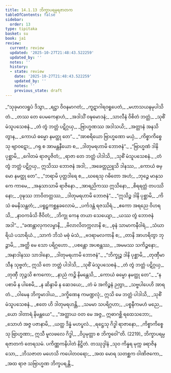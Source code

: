```yaml
---
title: 14.1.13 ဘိက္ခာပရမ္ပရဇာတက
tableOfContents: false
sidebar:
  order: 13
type: tipitaka
basket: su
book: ja1
review:
  current: review
  updated: '2025-10-27T21:48:43.522259'
  updated_by: ''
  notes: ''
  history:
  - state: review
    date: '2025-10-27T21:48:43.522259'
    updated_by: ''
    notes: ''
    previous_state: draft
---
```



<ReviewStatus review={frontmatter.review} showDetails={true} />

<HypothesisAnnotation frontmatter={frontmatter} />

<DynamicBreadcrumb />

<Division number="270" book="ja1" e="ch" v="22" p="306">

<Paragraph number="2829" type="verses" book="ja1">
_“သုခုမာလရူပံ ဒိသွာ,_  
_ရဋ္ဌာ ဝိဝနမာဂတံ;_  
_ကူဋာဂါရဝရူပေတံ,_  
_မဟာသယနမုပါသိတံ._  

</Paragraph>

</Division>
<Division number="271" book="ja1" e="ch" v="22" p="307">

<Paragraph number="2830" type="verses" book="ja1">
_တဿ တေ ပေမကေနာဟံ,_  
_အဒါသိံ ဝဍ္ဎမောဒနံ;_  
_သာလီနံ ဝိစိတံ ဘတ္တံ,_  
_သုစိံ မံသူပသေစနံ._  

</Paragraph>

</Division>
<Division number="272" book="ja1" e="ch" v="22" p="307">

<Paragraph number="2831" type="verses" book="ja1">
_တံ တွံ ဘတ္တံ ပဋိဂ္ဂယှ,_  
_ဗြာဟ္မဏဿ အဒါသယိ;_  
_အတ္တာနံ အနသိတွာန,_  
_ကောယံ ဓမ္မော နမတ္ထု တေ”._  

</Paragraph>

</Division>
<Division number="273" book="ja1" e="ch" v="22" p="307">

<Paragraph number="2832" type="verses" book="ja1">
_“အာစရိယော ဗြာဟ္မဏော မယှံ,_  
_ကိစ္စာကိစ္စေသု ဗျာဝဋော;_  
_ဂရု စ အာမန္တနီယော စ,_  
_ဒါတုမရဟာမိ ဘောဇနံ”._  

</Paragraph>

</Division>
<Division number="274" book="ja1" e="ch" v="22" p="307">

<Paragraph number="2833" type="verses" book="ja1">
_“ဗြာဟ္မဏံ ဒါနိ ပုစ္ဆာမိ,_  
_ဂေါတမံ ရာဇပူဇိတံ;_  
_ရာဇာ တေ ဘတ္တံ ပါဒါသိ,_  
_သုစိံ မံသူပသေစနံ._  

</Paragraph>

</Division>
<Division number="275" book="ja1" e="ch" v="22" p="307">

<Paragraph number="2834" type="verses" book="ja1">
_တံ တွံ ဘတ္တံ ပဋိဂ္ဂယှ,_  
ဣသိဿ ဘောဇနံ အဒါ;_  
_အခေတ္တညူသိ ဒါနဿ,_  
_ကောယံ ဓမ္မော နမတ္ထု တေ”._  

</Paragraph>

</Division>
<Division number="276" book="ja1" e="ch" v="22" p="307">

<Paragraph number="2835" type="verses" book="ja1">
_“ဘရာမိ ပုတ္တဒါရေ စ,_  
_ဃရေသု ဂဓိတော အဟံ;_  
_ဘုဉ္ဇေ မာနုသကေ ကာမေ,_  
_အနုသာသာမိ ရာဇိနော._  

</Paragraph>

</Division>
<Division number="277" book="ja1" e="ch" v="22" p="307">

<Paragraph number="2836" type="verses" book="ja1">
_အာရညိကဿ ဣသိနော,_  
_စိရရတ္တံ တပဿိနော;_  
_ဝုဍ္ဎဿ ဘာဝိတတ္တဿ,_  
_ဒါတုမရဟာမိ ဘောဇနံ”._  

</Paragraph>

</Division>
<Division number="278" book="ja1" e="ch" v="22" p="307">

<Paragraph number="2837" type="verses" book="ja1">
_“ဣသိဉ္စ ဒါနိ ပုစ္ဆာမိ,_  
_ကိသံ ဓမနိသန္ထတံ;_  
_ပရူဠှကစ္ဆနခလောမံ,_  
_ပင်္ကဒန္တံ ရဇဿိရံ._  

</Paragraph>

</Division>
<Division number="279" book="ja1" e="ch" v="22" p="307">

<Paragraph number="2838" type="verses" book="ja1">
_ဧကော အရညေ ဝိဟရသိ,_  
_နာဝကင်္ခသိ ဇီဝိတံ;_  
_ဘိက္ခု ကေန တယာ သေယျော,_  
_ယဿ တွံ ဘောဇနံ အဒါ”._  

</Paragraph>

</Division>
<Division number="280" book="ja1" e="ch" v="22" p="307">

<Paragraph number="2839" type="verses" book="ja1">
_“ခဏန္တာလုကလမ္ဗာနိ,_  
_ဗိလာလိတက္ကလာနိ စ;_  
_ဓုနံ သာမာကနီဝါရံ,_  
_သံဃာရိယံ ပသာရိယံ._  

</Paragraph>

</Division>
<Division number="281" book="ja1" e="ch" v="22" p="307">

<Paragraph number="2840" type="verses" book="ja1">
_သာကံ ဘိသံ မဓုံ မံသံ,_  
_ဗဒရာမလကာနိ စ;_  
_တာနိ အာဟရိတွာ ဘုဉ္ဇာမိ,_  
_အတ္ထိ မေ သော ပရိဂ္ဂဟော._  

</Paragraph>

</Division>
<Division number="282" book="ja1" e="ch" v="22" p="308">

<Paragraph number="2841" type="verses" book="ja1">
_ပစန္တော အပစန္တဿ,_  
_အမမဿ သကိဉ္စနော;_  
_အနာဒါနဿ သာဒါနော,_  
_ဒါတုမရဟာမိ ဘောဇနံ”._  

</Paragraph>

</Division>
<Division number="283" book="ja1" e="ch" v="22" p="308">

<Paragraph number="2842" type="verses" book="ja1">
_“ဘိက္ခုဉ္စ ဒါနိ ပုစ္ဆာမိ,_  
_တုဏှီမာသီန သုဗ္ဗတံ;_  
ဣသိ တေ ဘတ္တံ ပါဒါသိ,_  
_သုစိံ မံသူပသေစနံ._  

</Paragraph>

</Division>
<Division number="284" book="ja1" e="ch" v="22" p="308">

<Paragraph number="2843" type="verses" book="ja1">
_တံ တွံ ဘတ္တံ ပဋိဂ္ဂယှ,_  
_တုဏှီ ဘုဉ္ဇသိ ဧကကော;_  
_နာညံ ကဉ္စိ နိမန္တေသိ,_  
_ကောယံ ဓမ္မော နမတ္ထု တေ”._  

</Paragraph>

</Division>
<Division number="285" book="ja1" e="ch" v="22" p="308">

<Paragraph number="2844" type="verses" book="ja1">
_“န ပစာမိ န ပါစေမိ,_  
_န ဆိန္ဒာမိ န ဆေဒယေ;_  
_တံ မံ အကိဉ္စနံ ဉတွာ,_  
_သဗ္ဗပါပေဟိ အာရတံ._  

</Paragraph>

</Division>
<Division number="286" book="ja1" e="ch" v="22" p="308">

<Paragraph number="2845" type="verses" book="ja1">
_ဝါမေန ဘိက္ခမာဒါယ,_  
_ဒက္ခိဏေန ကမဏ္ဍလုံ;_  
ဣသိ မေ ဘတ္တံ ပါဒါသိ,_  
_သုစိံ မံသူပသေစနံ._  

</Paragraph>

</Division>
<Division number="287" book="ja1" e="ch" v="22" p="308">

<Paragraph number="2846" type="verses" book="ja1">
_ဧတေ ဟိ ဒါတုမရဟန္တိ,_  
_သမမာ သပရိဂ္ဂဟာ;_  
_ပစ္စနီကမဟံ မညေ,_  
_ယော ဒါတာရံ နိမန္တယေ”._  

</Paragraph>

</Division>
<Division number="288" book="ja1" e="ch" v="22" p="308">

<Paragraph number="2847" type="verses" book="ja1">
_“အတ္ထာယ ဝတ မေ အဇ္ဇ,_  
ဣဓာဂစ္ဆိ ရထေသဘော;_  
_သောဟံ အဇ္ဇ ပဇာနာမိ,_  
_ယတ္ထ ဒိန္နံ မဟပ္ဖလံ._  

</Paragraph>

</Division>
<Division number="289" book="ja1" e="ch" v="22" p="308">

<Paragraph number="2848" type="verses" book="ja1">
_ရဋ္ဌေသု ဂိဒ္ဓါ ရာဇာနော,_  
_ကိစ္စာကိစ္စေသု ဗြာဟ္မဏာ;_  
ဣသီ မူလဖလေ ဂိဒ္ဓါ,_  
_ဝိပ္ပမုတ္တာ စ ဘိက္ခဝေါ”တိ. (2219)_  


</Paragraph>
</Division>

<Paragraph number="2849" type="center" book="ja1">
ဘိက္ခာပရမ္ပရဇာတကံ တေရသမံ.



</Paragraph>

<Paragraph number="2850" type="center" book="ja1">
ပကိဏ္ဏကနိပါတံ နိဋ္ဌိတံ.



</Paragraph>

<Paragraph number="2851" type="center" book="ja1">
တဿုဒ္ဒါနံ


</Paragraph>

<Paragraph number="2852" type="verses" book="ja1">
_သုဝ ကိန္နရ မုက္က ခရာဇိနသော,_  
_ဘိသဇာတ မဟေသိ ကပေါတဝရော;_  
_အထ မောရ သတစ္ဆက ဝါဏိဇကော,_  
_အထ ရာဇ သဗြာဟ္မဏ ဘိက္ခပရန္တိ._
</Paragraph>